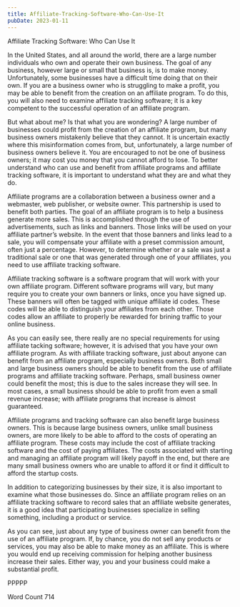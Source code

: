 ```yaml
---
title: Affiliate-Tracking-Software-Who-Can-Use-It
pubDate: 2023-01-11
---
```


Affiliate Tracking Software:  Who Can Use It

In the United States, and all around the world, there are a large number individuals who own and operate their own business. The goal of any business, however large or small that business is, is to make money. Unfortunately, some businesses have a difficult time doing that on their own.  If you are a business owner who is struggling to make a profit, you may be able to benefit from the creation on an affiliate program. To do this, you will also need to examine affiliate tracking software; it is a key competent to the successful operation of an affiliate program.

But what about me?  Is that what you are wondering? A large number of businesses could profit from the creation of an affiliate program, but many business owners mistakenly believe that they cannot.  It is uncertain exactly where this misinformation comes from, but, unfortunately, a large number of business owners believe it. You are encouraged to not be one of business owners; it may cost you money that you cannot afford to lose. To better understand who can use and benefit from affiliate programs and affiliate tracking software, it is important to understand what they are and what they do.

Affiliate programs are a collaboration between a business owner and a webmaster, web publisher, or website owner.  This partnership is used to benefit both parties.  The goal of an affiliate program is to help a business generate more sales. This is accomplished through the use of advertisements, such as links and banners.  Those links will be used on your affiliate partner’s website.  In the event that those banners and links lead to a sale, you will compensate your affiliate with a preset commission amount, often just a percentage.  However, to determine whether or a sale was just a traditional sale or one that was generated through one of your affiliates, you need to use affiliate tracking software.

Affiliate tracking software is a software program that will work with your own affiliate program. Different software programs will vary, but many require you to create your own banners or links, once you have signed up. These banners will often be tagged with unique affiliate id codes. These codes will be able to distinguish your affiliates from each other. Those codes allow an affiliate to properly be rewarded for brining traffic to your online business. 

As you can easily see, there really are no special requirements for using affiliate tacking software; however, it is advised that you have your own affiliate program. As with affiliate tracking software, just about anyone can benefit from an affiliate program, especially business owners. Both small and large business owners should be able to benefit from the use of affiliate programs and affiliate tracking software.  Perhaps, small business owner could benefit the most; this is due to the sales increase they will see.  In most cases, a small business should be able to profit from even a small revenue increase; with affiliate programs that increase is almost guaranteed.  

Affiliate programs and tracking software can also benefit large business owners. This is because large business owners, unlike small business owners, are more likely to be able to afford to the costs of operating an affiliate program. These costs may include the cost of affiliate tracking software and the cost of paying affiliates. The costs associated with starting and managing an affiliate program will likely payoff in the end, but there are many small business owners who are unable to afford it or find it difficult to afford the startup costs.

In addition to categorizing businesses by their size, it is also important to examine what those businesses do.  Since an affiliate program relies on an affiliate tracking software to record sales that an affiliate website generates, it is a good idea that participating businesses specialize in selling something, including a product or service.

As you can see, just about any type of business owner can benefit from the use of an affiliate program.  If, by chance, you do not sell any products or services, you may also be able to make money as an affiliate.  This is where you would end up receiving commission for helping another business increase their sales. Either way, you and your business could make a substantial profit.
 
PPPPP

Word Count 714